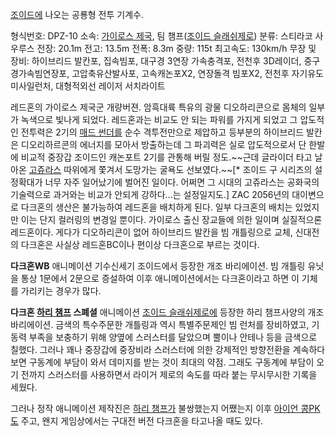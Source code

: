 [[조이드]]에 나오는 공룡형 전투 기계수.

형식번호: DPZ-10
소속: [[가이로스 제국]], 팀 챔프([[조이드 슬래쉬제로]])
분류: 스티라코 사우루스 
전장: 20.1m
전고: 13.5m
전폭: 8.3m
중량: 115t
최고속도: 130km/h
무장 및 장비: 하이브리드 발칸포, 집속빔포, 대구경 3연장 가속충격포, 전천후 3D레이더, 중구경가속빔연장포, 고압축유산발사포, 고속캐논포X2, 연장돌격 빔포X2, 전천후 자기유도 미사일런처, 대형적외선 레이저 서치라이트

레드혼의 가이로스 제국군 개량버젼. 암흑대륙 특유의 광물 디오하리콘으로 몸체의 일부가 녹색으로 빛나게 되었다.
레드혼과는 비교도 안 되는 파워를 가지게 되었고 그 압도적인 전투력은 2기의 [[매드 썬더]]를 순수 격투전만으로 제압하고 등부분의 하이브리드 발칸은 디오리하르콘의 에너지를 모아서 방출하는데 그 파괴력은 실로 압도적으로서 단 한발에 비교적 중장갑 조이드인 캐논포트 2기를 관통해 버릴 정도.~~근데 글라이더 타고 날아온 [[고쥬라스]] 따위에게 쫓겨서 도망가는 굴욕도 선보였다.~~[* 조이드 구 시리즈의 설정확대가 너무 자주 일어났기에 벌어진 일이다. 어쩌면 그 시대의 고쥬라스는 공화국의 기술력으로 과거와는 비교가 안되게 강하다...는 설정일지도.]
ZAC 2056년의 대이변으로 다크혼의 생산은 불가능하여 레드혼을 배치하게 된다. 일부 다크혼의 배치는 있었지만 이는 단지 컬러링의 변경일 뿐이다. 가이로스 출신 장교들에 의한 일이며 실질적으론 레드혼이다. 게다가 디오하리콘이 없어 하이브리드 발칸을 빔 개틀링으로 교체, 신대전의 다크혼은 사실상 레드혼BC이나 편이상 다크혼으로 부르는 것이다.

'''다크혼WB''' 
애니메이션 기수신세기 조이드에서 등장한 개조 바리에이션. 빔 개틀링 유닛을 통상 1문에서 2문으로 증설하여 이후 애니메이션에서는 다크혼이라고 하면 이 기체를 가리키는 경우가 많다.

'''다크혼 [[하리 챔프]] 스폐셜'''
애니메이션 [[조이드 슬래쉬제로]]에 등장한 하리 챔프사양의 개조 바리에이션. 금색의 특수주문한 개틀링과 역시 특별주문제인 빔 런처를 장비하였고, 기동력 부족을 보충하기 위해 양옆에 스러스터를 달았으며 뿔이나 안테나 등을 금색으로 칠했다. 그러나 꽤나 중장갑에 중장비라 스러스터에 의한 강제적인 방향전환을 계속하다 보면 구동계에 부담이 와서 데미지를 받는 것이 최대의 약점. 그래도 구동계에 부담이 오기 전까지 스러스터를 사용하면서 라이거 제로의 속도를 따라 붙는 무시무시한 기록을 세웠다.

그러나 정작 애니메이션 제작진은 [[하리 챔프]]가 불쌍했는지 어쨌는지 이후 [[아이언 콩]]PK도 주고, 왠지 게임상에서는 구대전 버전 다크혼을 타고나올 때도 있다.

